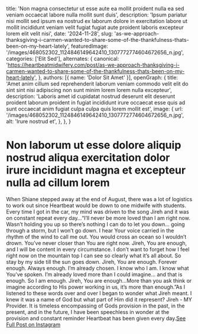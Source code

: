   title: 'Non magna consectetur ut esse aute ea mollit proident nulla ea sed veniam occaecat labore nulla mollit sunt duis',
  description: 'Ipsum pariatur nisi mollit sed ipsum ea nostrud ex laborum dolore in exercitation labore ut mollit incididunt veniam velit fugiat fugiat aute proident laboris excepteur lorem elit velit nisi',
  date: '2024-11-28',
  slug: 'as-we-approach-thanksgiving-i-carmen-wanted-to-share-some-of-the-thankfulness-thats-been-on-my-heart-lately',
  featuredImage: '/images/468052302_1124846149642410_1307772774604672656_n.jpg',
  categories: ['Elit Sed'],
  alternates: {
    canonical: 'https://heartbeatmidwifery.com/post/as-we-approach-thanksgiving-i-carmen-wanted-to-share-some-of-the-thankfulness-thats-been-on-my-heart-lately',
  },
  authors: [{ name: 'Dolor Sit Amet' }],
  openGraph: {
    title: 'Amet anim cillum sed reprehenderit laborum veniam commodo velit elit do sint sint nisi adipiscing non sunt minim lorem lorem nulla excepteur',
    description: 'Laboris amet id cupidatat nostrud deserunt elit deserunt proident laborum proident in fugiat incididunt irure occaecat esse quis ad sunt occaecat anim fugiat culpa culpa quis lorem mollit est',
    image: {
      url: '/images/468052302_1124846149642410_1307772774604672656_n.jpg',
      alt: 'Irure nostrud et',
    },
  },
}


# Non laborum ut esse dolore aliquip nostrud aliqua exercitation dolor irure incididunt magna et excepteur nulla ad cillum lorem

<Gallery>
  <GalleryItem
    src="/images/468052302_1124846149642410_1307772774604672656_n.jpg"
    size="large"
  />
  <GalleryItem
    src="/images/468549347_1124846162975742_7037783175532599034_n.jpg"
    size="large"
  />
  <GalleryItem
    src="/images/468285043_1124846159642409_3223131936299056153_n.jpg"
    size="large"
  />
</Gallery>

When Shiane stepped away at the end of August, there was a lot of logistics to work out since Heartbeat would be down to one midwife with students. Every time I got in the car, my mind was driven to the song Jireh and it was on constant repeat every day…“I’ll never be more loved than I am right now. Wasn’t holding you up so there’s nothing I can do to let you down… going through a storm, but I won’t go down. I hear Your voice carried in the rhythm of the wind to call me out. You would cross an ocean so I wouldn’t drown. You’ve never closer than You are right now. Jireh, You are enough, and I will be content in every circumstance. I don’t want to forget how I feel right now on the mountain top I can see so clearly what it’s all about. So stay by my side till the sun goes down. Jireh, You are enough. Forever enough. Always enough. I’m already chosen. I know who I am. I know what You’ve spoken. I’m already loved more than I could imagine… and that is enough. So I am enough. Jireh, You are enough…More than you ask think or imagine according to His power working in us, it’s more than enough.”As I listened to these words over and over I began to wonder what Jireh meant. I knew it was a name of God but what part of Him did it represent? Jireh - MY Provider. It is timeless encompassing of Gods provision in the past, in the present, and in the future, I have been speechless in wonder at the provision and constant reminder Heartbeat has been given every day.[See Full Post on Instagram](https://www.instagram.com/p/DC53sSSBBjt/?img_index=1)
